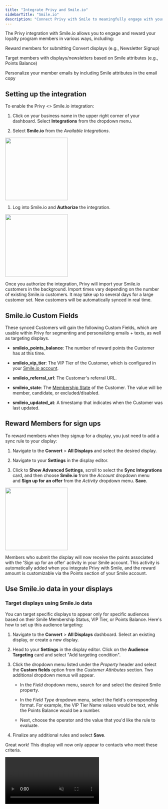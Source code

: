 ```yaml
---
title: "Integrate Privy and Smile.io"
sidebarTitle: "Smile.io"
description: "Connect Privy with Smile to meaningfully engage with your rewards members."
---
```


The Privy integration with Smile.io allows you to engage and reward your loyalty program members in various ways, including:

<Icon icon="gift" /> Reward members for submitting Convert displays (e.g., Newsletter Signup)

<Icon icon="bullseye-arrow" /> Target members with displays/newsletters based on Smile attributes (e.g., Points Balance)

<Icon icon="hand-wave" /> Personalize your member emails by including Smile attributes in the email copy 

## Setting up the integration

To enable the Privy \<> Smile.io integration:

1. Click on your business name in the upper right corner of your dashboard. Select **Integrations** from the dropdown menu.

2. Select **Smile.io** from the *Available Integrations*.

<img height="200" src="/images/integrations/smile-available-integrations.png" />

1. Log into Smile.io and **Authorize** the integration.

<img height="200" src="/images/integrations/smile-authorize.png" />

Once you authorize the integration, Privy will import your Smile.io customers in the background. Import times vary depending on the number of existing Smile.io customers. It may take up to several days for a large customer set. New customers will be automatically synced in real time.

## Smile.io Custom Fields

These synced Customers will gain the following Custom Fields, which are usable within Privy for segmenting and personalizing emails + texts, as well as targeting displays.

* **smileio\_points\_balance**: The number of reward points the Customer has at this time. 

* **smileio\_vip\_tier**: The VIP Tier of the Customer, which is configured in your [Smile.io account](https://app.smile.io/reward-programs/vip/tiers). 

* **smileio\_referral\_url**: The Customer's referral URL.

* **smileio\_state**: The [Membership State](https://help.smile.io/en/articles/4036221-different-types-of-customers-in-smile) of the Customer. The value will be member, candidate, or excluded/disabled.

* **smileio\_updated\_at**: A timestamp that indicates when the Customer was last updated. 

## Reward Members for sign ups

To reward members when they signup for a display, you just need to add a sync rule to your display: 

1. Navigate to the **Convert** > **All Displays** and select the desired display.

2. Navigate to your **Settings** in the display editor. 

3. Click to **Show Advanced Settings**, scroll to select the **Sync Integrations** card, and then choose **Smile.io** from the *Account* dropdown menu and **Sign up for an offer** from the *Activity* dropdown menu. **Save**. 

<img height="200" src="/images/integrations/smile-sync-rule.png" />

Members who submit the display will now receive the points associated with the 'Sign up for an offer' activity in your Smile account. This activity is automatically added when you integrate Privy with Smile, and the reward amount is customizable via the Points section of your Smile account. 

## Use Smile.io data in your displays

### Target displays using Smile.io data

You can target specific displays to appear only for specific audiences based on their Smile Membership Status, VIP Tier, or Points Balance. Here's how to set up this audience targeting:

1. Navigate to the **Convert** > **All Displays** dashboard. Select an existing display, or create a new display.

2. Head to your **Settings** in the display editor. Click on the **Audience Targeting** card and select "Add targeting condition".

3. Click the dropdown menu listed under the *Property* header and select the **Custom fields** option from the *Customer Attributes* section. Two additional dropdown menus will appear. 

   * In the *Field* dropdown menu, search for and select the desired Smile property.

   * In the *Field Type* dropdown menu, select the field's corresponding format. For example, the VIP Tier Name values would be text, while the Points Balance would be a number. 

   * Next, choose the operator and the value that you'd like the rule to evaluate. 

4. Finalize any additional rules and select **Save**.

Great work! This display will now only appear to contacts who meet these criteria.

<video autoPlay muted loop playsInline className="smile-audience-targeting" src="/images/integrations/smile-audience-targeting.mp4" />

### Personalize displays using Smile.io custom fields

To reference Smile data for personalization purposes, type/paste the appropriate tag into your display content:

* **Points Balance**: \{\{ contact.custom\_fields.smileio\_points\_balance }}

* **VIP Tier**: \{\{ contact.custom\_fields.smileio\_vip\_tier }}

* **Referral URL**: \{\{ contact.custom\_fields.smileio\_referral\_url }}

* **Membership State**: \{\{ contact.custom\_fields.smileio\_state }}

<img height="200" src="/images/integrations/smile-personalize-display.png" />

And voila! Once launched, the variable in your display will populate to reflect the data associated with the visitor's profile in Smile:

<img height="200" src="/images/integrations/smile-live-personalized-display.png" />

<Warning>
  The fields will only be populated if Privy can identify the site visitor + that visitor has values for the fields. Therefore, it's recommended that you also add Audience Targeting to ensure a value is known. For example, a rule like 'smileio\_state' 'text' 'is' 'member' will ensure the display only appears to visitors in your Smile program. 
</Warning>

## Use Smile.io data in your emails

### Segment contacts using Smile.io data

Along with targeting your displays, you can also create Custom Segments to send personalized emails or SMS messages to contacts based on their Smile Membership Status, VIP Tier, or Point Balance.

1. Navigate to **Contacts > Segments** and select "Create Segment".

2. Give your Segment a title.

3. Select *Custom Field* from the "Choose category" menu. In the following dropdown menu, select which Smile.io custom field you'd like to segment by.

4. Customize the following dropdown menus to align with your selection. For example, if you are segmenting by `smileio_points_balance`, then you'll select "number" and either "is greater than" or "is less than" before typing in your desired point balance in the value box.

5. Add any other desired segment categories and click **Create** to finalize your Segment!

<video autoPlay muted loop playsInline className="segment-by-smile-data" src="/images/integrations/smile-email-segment.mp4" />

### Personalize emails using Smile.io custom fields

To inject personalized data from Smile.io into your email, such as a contact's point balance, use the **Merge Tag** function when typing your content:

<video autoPlay muted loop playsInline className="email-personalized-with-smile-data" src="/images/integrations/smile-email-personalization.mp4" />

And voila! Once sent, your Merge Tag will populate to reflect the data associated with the recipient's profile in Smile:

<img height="200" src="/images/integrations/smile-personalized-email.png" />

<Warning>
  These fields will only populate if the recipient has values for the fields. Therefore, it's recommended that you use email segmentation that ensures a value is known. For example, the email above should be segmented to any contacts with a Smile points balance greater than 1 to ensure a value will populate.
</Warning>